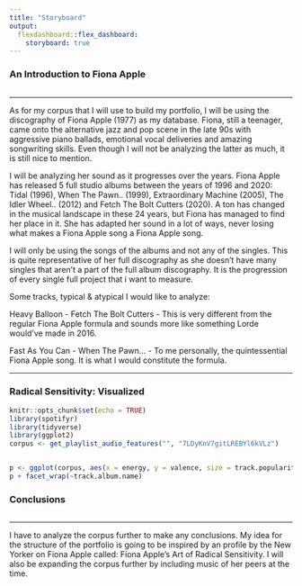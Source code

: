 ```yaml
---
title: "Storyboard"
output: 
  flexdashboard::flex_dashboard:
    storyboard: true
---
```


### An Introduction to Fiona Apple

```r
```

------------------------------------------------------------------------

As for my corpus that I will use to build my portfolio, I will be using the discography of Fiona Apple (1977) as my database. Fiona, still a teenager, came onto the alternative jazz and pop scene in the late 90s with aggressive piano ballads, emotional vocal deliveries and amazing songwriting skills. Even though I will not be analyzing the latter as much, it is still nice to mention.

I will be analyzing her sound as it progresses over the years. Fiona Apple has released 5 full studio albums between the years of 1996 and 2020: Tidal (1996), When The Pawn.. (1999), Extraordinary Machine (2005), The Idler Wheel.. (2012) and Fetch The Bolt Cutters (2020). A ton has changed in the musical landscape in these 24 years, but Fiona has managed to find her place in it. She has adapted her sound in a lot of ways, never losing what makes a Fiona Apple song a Fiona Apple song.

I will only be using the songs of the albums and not any of the singles. This is quite representative of her full discography as she doesn’t have many singles that aren’t a part of the full album discography. It is the progression of every single full project that i want to measure.

Some tracks, typical & atypical I would like to analyze:

Heavy Balloon - Fetch The Bolt Cutters - This is very different from the regular Fiona Apple formula and sounds more like something Lorde would’ve made in 2016.

Fast As You Can - When The Pawn… - To me personally, the quintessential Fiona Apple song. It is what I would constitute the formula.

------------------------------------------------------------------------

### Radical Sensitivity: Visualized

```r
knitr::opts_chunk$set(echo = TRUE)
library(spotifyr)
library(tidyverse)
library(ggplot2)
corpus <- get_playlist_audio_features("", "7LDyKnV7gitLREBYl6kVLz")


p <- ggplot(corpus, aes(x = energy, y = valence, size = track.popularity, color = mode)) + geom_point()
p + facet_wrap(~track.album.name)
```

### Conclusions

```r
```

------------------------------------------------------------------------

I have to analyze the corpus further to make any conclusions. My idea for the structure of the portfolio is going to be inspired by an profile by the New Yorker on Fiona Apple called: Fiona Apple’s Art of Radical Sensitivity. I will also be expanding the corpus further by including music of her peers at the time.
